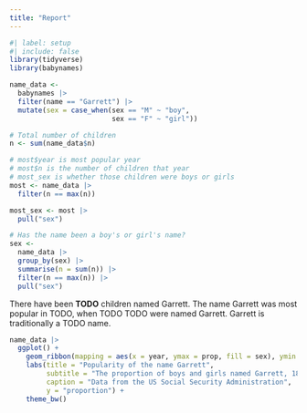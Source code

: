 ```yaml
---
title: "Report"
---
```


```r
#| label: setup
#| include: false
library(tidyverse)
library(babynames)

name_data <- 
  babynames |> 
  filter(name == "Garrett") |> 
  mutate(sex = case_when(sex == "M" ~ "boy", 
                         sex == "F" ~ "girl"))

# Total number of children
n <- sum(name_data$n)

# most$year is most popular year
# most$n is the number of children that year
# most_sex is whether those children were boys or girls
most <- name_data |> 
  filter(n == max(n))

most_sex <- most |> 
  pull("sex") 

# Has the name been a boy's or girl's name?
sex <-
  name_data |> 
  group_by(sex) |> 
  summarise(n = sum(n)) |> 
  filter(n == max(n)) |> 
  pull("sex")  
```

There have been **TODO** children named Garrett. The name Garrett was most popular in TODO, when TODO TODO were named Garrett. Garrett is traditionally a TODO name.

```r
name_data |> 
  ggplot() +
    geom_ribbon(mapping = aes(x = year, ymax = prop, fill = sex), ymin = 0, alpha = 0.5) +
    labs(title = "Popularity of the name Garrett", 
         subtitle = "The proportion of boys and girls named Garrett, 1880-2017", 
         caption = "Data from the US Social Security Administration",
         y = "proportion") +
    theme_bw()
```

